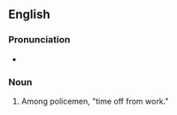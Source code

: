{{also|fifty-six}}
==English==

===Pronunciation===
* {{audio|En-au-fifty six.ogg|Audio (AU)|lang=en}}

===Noun===
{{en-noun|-}}

# {{lb|en|US|slang}} Among policemen, "time off from work."